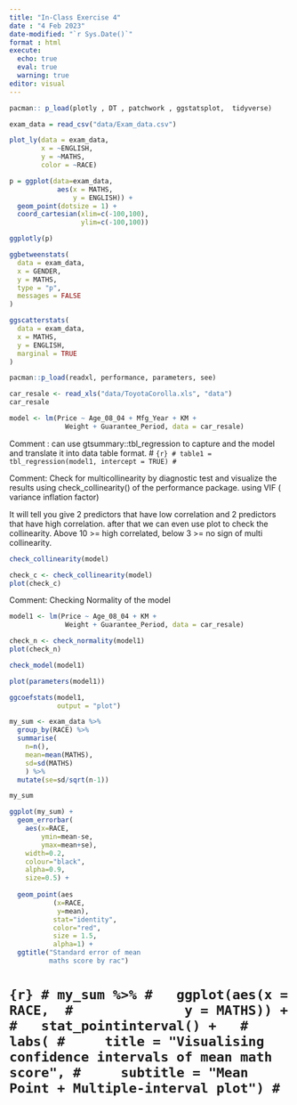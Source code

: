 ```yaml
---
title: "In-Class Exercise 4"
date : "4 Feb 2023"
date-modified: "`r Sys.Date()`"
format : html
execute: 
  echo: true
  eval: true
  warning: true
editor: visual
---
```


```r
pacman:: p_load(plotly , DT , patchwork , ggstatsplot,  tidyverse)
```

```r
exam_data = read_csv("data/Exam_data.csv")
```

```r
plot_ly(data = exam_data,
        x = ~ENGLISH,
        y = ~MATHS,
        color = ~RACE)
```

```r
p = ggplot(data=exam_data, 
            aes(x = MATHS,
                y = ENGLISH)) +
  geom_point(dotsize = 1) +
  coord_cartesian(xlim=c(-100,100),
                  ylim=c(-100,100))

ggplotly(p)
```

```r
ggbetweenstats(
  data = exam_data,
  x = GENDER, 
  y = MATHS,
  type = "p",
  messages = FALSE
)
```

```r
ggscatterstats(
  data = exam_data,
  x = MATHS, 
  y = ENGLISH,
  marginal = TRUE
)
```



```r
pacman::p_load(readxl, performance, parameters, see)
```
```r
car_resale <- read_xls("data/ToyotaCorolla.xls", "data")
car_resale
```

```r
model <- lm(Price ~ Age_08_04 + Mfg_Year + KM + 
              Weight + Guarantee_Period, data = car_resale)
```

<!-- *LM is a list square model, where we can build a multiple linear regression model to predict the price of the cars based on these above predictors-->


Comment : can use gtsummary::tbl_regression to capture and the model and translate it into data table format.
# ```{r}
# table1 = tbl_regression(model1, intercept = TRUE)
# ```


Comment: Check for multicollinearity by diagnostic test and visualize the results using check_collinearity() of the performance package. using VIF ( variance inflation factor)

It will tell you give 2 predictors that have low correlation and 2 predictors that have high correlation.
after that we can even use plot to check the collinearity.
Above 10 >= high correlated, 
below 3 >= no sign of multi collinearity.

```r
check_collinearity(model)
```

```r
check_c <- check_collinearity(model)
plot(check_c)
```


Comment: Checking Normality of the model

```r
model1 <- lm(Price ~ Age_08_04 + KM + 
              Weight + Guarantee_Period, data = car_resale)
```



```r
check_n <- check_normality(model1)
plot(check_n)
```

```r
check_model(model1)
```

```r
plot(parameters(model1))
```
```r
ggcoefstats(model1, 
            output = "plot")
```


```r
my_sum <- exam_data %>%
  group_by(RACE) %>%
  summarise(
    n=n(),
    mean=mean(MATHS),
    sd=sd(MATHS)
    ) %>%
  mutate(se=sd/sqrt(n-1))
```

```r
my_sum
```



```r
ggplot(my_sum) +
  geom_errorbar(
    aes(x=RACE, 
        ymin=mean-se, 
        ymax=mean+se), 
    width=0.2, 
    colour="black", 
    alpha=0.9, 
    size=0.5) + 
  
  geom_point(aes
           (x=RACE, 
            y=mean), 
           stat="identity", 
           color="red",
           size = 1.5,
           alpha=1) +
  ggtitle("Standard error of mean 
          maths score by rac")
```
# ```{r}
# my_sum %>%
#   ggplot(aes(x = RACE, 
#              y = MATHS)) +
#   stat_pointinterval() +  
#   labs(
#     title = "Visualising confidence intervals of mean math score",
#     subtitle = "Mean Point + Multiple-interval plot")
# ```


